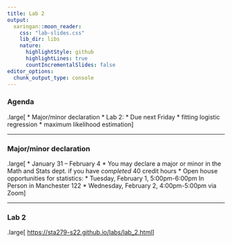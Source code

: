 ```yaml
---
title: Lab 2
output:
  xaringan::moon_reader:
    css: "lab-slides.css"
    lib_dir: libs
    nature:
      highlightStyle: github
      highlightLines: true
      countIncrementalSlides: false
editor_options: 
  chunk_output_type: console
---
```


### Agenda

.large[
* Major/minor declaration
* Lab 2: 
  * Due next Friday
  * fitting logistic regression
  * maximum likelihood estimation
]

---

### Major/minor declaration

.large[
* January 31 -- February 4
* You may declare a major or minor in the Math and Stats dept. if you have *completed* 40 credit hours
* Open house opportunities for statistics:
  * Tuesday, February 1, 5:00pm-6:00pm In Person in Manchester 122
  * Wednesday, February 2, 4:00pm-5:00pm via Zoom
]

---

### Lab 2

.large[
[https://sta279-s22.github.io/labs/lab_2.html](https://sta279-s22.github.io/labs/lab_2.html)
]